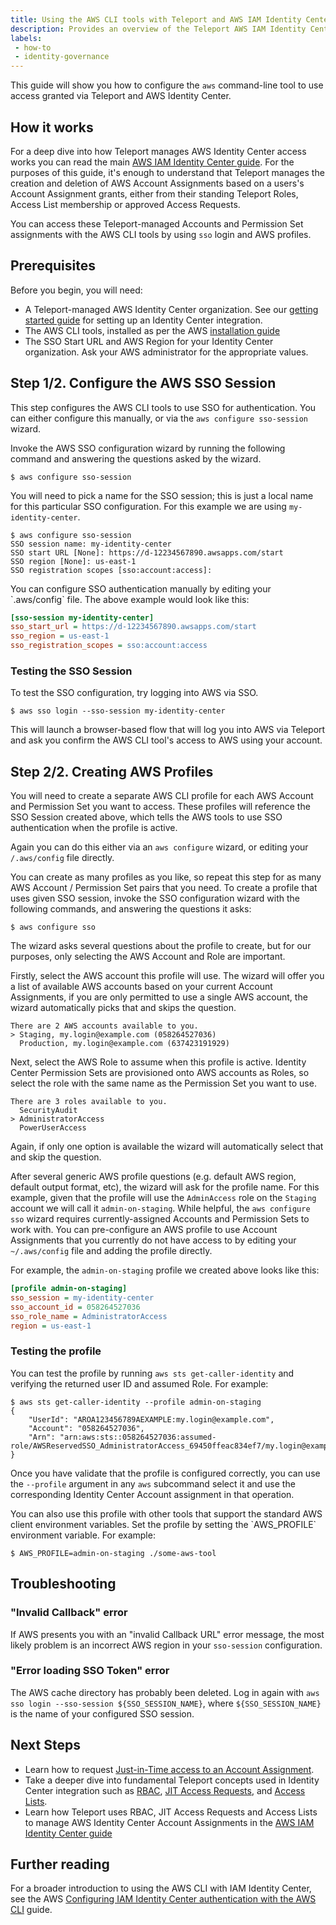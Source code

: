 ```yaml
---
title: Using the AWS CLI tools with Teleport and AWS IAM Identity Center
description: Provides an overview of the Teleport AWS IAM Identity Center integration.
labels:
 - how-to
 - identity-governance
---
```


This guide will show you how to configure the `aws` command-line tool to use
access granted via Teleport and AWS Identity Center.

## How it works

For a deep dive into how Teleport manages AWS Identity Center access works you can
read the main [AWS IAM Identity Center guide](./aws-iam-identity-center.mdx). For the 
purposes of this guide, it's enough to understand that Teleport manages the creation
and deletion of AWS Account Assignments based on a users's Account Assignment grants,
either from their standing Teleport Roles, Access List membership or approved
Access Requests. 

You can access these Teleport-managed Accounts and Permission Set assignments
with the AWS CLI tools by using `sso` login and AWS profiles.

## Prerequisites

Before you begin, you will need:

 * A Teleport-managed AWS Identity Center organization. See our [getting started guide](./guide.mdx)
   for setting up an Identity Center integration.
 * The AWS CLI tools, installed as per the AWS [installation guide](https://docs.aws.amazon.com/cli/latest/userguide/getting-started-install.html)
 * The SSO Start URL and AWS Region for your Identity Center organization. Ask your AWS administrator for the appropriate values.

## Step 1/2. Configure the AWS SSO Session

This step configures the AWS CLI tools to use SSO for authentication. You can
either configure this manually, or via the `aws configure sso-session` wizard.

<Tabs>
<TabItem label="Wizard">
Invoke the AWS SSO configuration wizard by running the following command and
answering the questions asked by the wizard.  

```shell
$ aws configure sso-session
```

You will need to pick a name for the SSO session; this is just a local name for
this particular SSO configuration. For this example we are using `my-identity-center`. 

```shell
$ aws configure sso-session
SSO session name: my-identity-center
SSO start URL [None]: https://d-12234567890.awsapps.com/start
SSO region [None]: us-east-1
SSO registration scopes [sso:account:access]:
```
</TabItem>
<TabItem label="Manual Configuration">
You can configure SSO authentication manually by editing your `.aws/config` file. The above example would look like this:

```ini
[sso-session my-identity-center]
sso_start_url = https://d-12234567890.awsapps.com/start
sso_region = us-east-1
sso_registration_scopes = sso:account:access
```
</TabItem>
</Tabs>

### Testing the SSO Session

To test the SSO configuration, try logging into AWS via SSO.

```shell
$ aws sso login --sso-session my-identity-center
```

This will launch a browser-based flow that will log you into AWS via Teleport
and ask you confirm the AWS CLI tool's access to AWS using your account.

## Step 2/2. Creating AWS Profiles

You will need to create a separate AWS CLI profile for each AWS Account and Permission Set
you want to access. These profiles will reference the SSO Session created above,
which tells the AWS tools to use SSO authentication when the profile is active.

Again you can do this either via an `aws configure` wizard, or editing your `/.aws/config` file directly.

<Admonition>
You can create as many profiles as you like, so repeat this step for as many AWS
Account / Permission Set pairs that you need.
</Admonition>

<Tabs>
<TabItem label="Wizard">
To create a profile that uses given SSO session, invoke the SSO configuration 
wizard with the following commands, and answering the questions it asks:

```shell
$ aws configure sso
```

The wizard asks several questions about the profile to create, but for our
purposes, only selecting the AWS Account and Role are important. 

Firstly, select the AWS account this profile will use. The wizard will offer you
a list of available AWS accounts based on your current Account Assignments, if
you are only permitted to use a single AWS account, the wizard automatically
picks that and skips the question.

```shell
There are 2 AWS accounts available to you.
> Staging, my.login@example.com (058264527036)
  Production, my.login@example.com (637423191929)
```

Next, select the AWS Role to assume when this profile is active. Identity Center
Permission Sets are provisioned onto AWS accounts as Roles, so select the role
with the same name as the Permission Set you want to use.

```shell
There are 3 roles available to you.
  SecurityAudit
> AdministratorAccess
  PowerUserAccess
```

Again, if only one option is available the wizard will automatically select that
and skip the question.

After several generic AWS profile questions (e.g. default AWS region, default
output format, etc), the wizard will ask for the profile name. For this example,
given that the profile will use the `AdminAccess` role on the `Staging` account
we will call it `admin-on-staging`.
</TabItem>
<TabItem label="Manual Configuration">
While helpful, the `aws configure sso` wizard requires currently-assigned Accounts
and Permission Sets to work with. You can pre-configure an AWS profile to use
Account Assignments that you currently do not have access to by editing your 
`~/.aws/config` file and adding the profile directly.

For example, the `admin-on-staging` profile we created above looks like this:

```ini
[profile admin-on-staging]
sso_session = my-identity-center
sso_account_id = 058264527036
sso_role_name = AdministratorAccess
region = us-east-1
```
</TabItem>
</Tabs>

### Testing the profile

You can test the profile by running `aws sts get-caller-identity` and verifying
the returned user ID and assumed Role. For example:

```shell
$ aws sts get-caller-identity --profile admin-on-staging
{
    "UserId": "AROA123456789AEXAMPLE:my.login@example.com",
    "Account": "058264527036",
    "Arn": "arn:aws:sts::058264527036:assumed-role/AWSReservedSSO_AdministratorAccess_69450ffeac834ef7/my.login@example.com"
}
```

Once you have validate that the profile is configured correctly, you can use the
`--profile` argument in any `aws` subcommand select it and use the corresponding
Identity Center Account assignment in that operation.

<Admonition type="info">
You can also use this profile with other tools that support the standard AWS client
environment variables. Set the profile by setting the `AWS_PROFILE` environment
variable. For example:


```shell
$ AWS_PROFILE=admin-on-staging ./some-aws-tool
```
</Admonition>

## Troubleshooting 

### "Invalid Callback" error

If AWS presents you with an "invalid Callback URL" error message, the most likely 
problem is an incorrect AWS region in your `sso-session` configuration. 

### "Error loading SSO Token" error

The AWS cache directory has probably been deleted. Log in again with `aws sso login --sso-session ${SSO_SESSION_NAME}`, 
where `${SSO_SESSION_NAME}` is the name of your configured SSO session.

## Next Steps

- Learn how to request [Just-in-Time access to an Account Assignment](./guide.mdx#just-in-time-access-with-resource-access-requests).
- Take a deeper dive into fundamental Teleport concepts used in Identity Center
  integration such as [RBAC](../../../../zero-trust-access/access-controls/guides/guides.mdx),
  [JIT Access Requests](../../../../identity-governance/access-requests/access-requests.mdx), and 
  [Access Lists](../../../../identity-governance/access-lists/access-lists.mdx).
- Learn how Teleport uses RBAC, JIT Access Requests and Access Lists to manage AWS
  Identity Center Account Assignments in the [AWS IAM Identity Center guide](./aws-iam-identity-center.mdx)

## Further reading

For a broader introduction to using the AWS CLI with IAM Identity Center, see the
AWS [Configuring IAM Identity Center authentication with the AWS CLI](https://docs.aws.amazon.com/cli/latest/userguide/cli-configure-sso.html#cli-configure-sso-configure)
guide.
